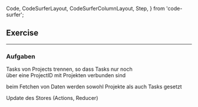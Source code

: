 
  Code,
  CodeSurferLayout,
  CodeSurferColumnLayout,
  Step,
} from 'code-surfer';


## Exercise

---

### Aufgaben

<Appear>

Tasks von Projects trennen, so dass Tasks nur noch<br/>
über eine ProjectID mit Projekten verbunden sind

beim Fetchen von Daten werden sowohl Projekte als auch Tasks gesetzt

Update des Stores (Actions, Reducer)

</Appear>
